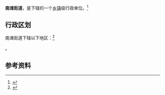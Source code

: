 {{中国乡级行政区|63/01/03/002/000}}

'''南滩街道'''，是{{PRC admin/fullname|63/01/03/002/000|3}}下辖的一个[[乡镇|乡镇]]级行政单位。<ref>{{PRC admin/ref sgc|{{PRC admin/parent|63/01/03/002/000}}}}</ref>

== 行政区划 ==

南滩街道下辖以下地区：<ref>{{PRC admin/ref sgc|63/01/03/002/000}}</ref>

{{PRC admin/children|63/01/03/002/000}}。

== 参考资料 ==

{{reflist}}

{{行政区划小作品}}
{{PRC admin/navcat|63/01/03/002/000}}
